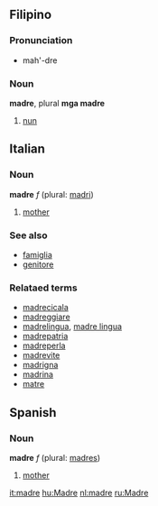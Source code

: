 ==Filipino==
===Pronunciation===
*mah'-dre

===Noun===
'''madre''', plural '''mga madre'''
# [[nun]]

==Italian==
===Noun===
'''madre''' ''f'' (plural: [[madri]])
# [[mother]]

===See also===
*[[famiglia]]
*[[genitore]]

===Relataed terms===
*[[madrecicala]]
*[[madreggiare]]
*[[madrelingua]], [[madre lingua]]
*[[madrepatria]]
*[[madreperla]]
*[[madrevite]]
*[[madrigna]]
*[[madrina]]
*[[matre]]

==Spanish==
===Noun===
'''madre''' ''f'' (plural: [[madres]])
# [[mother]]

[[it:madre]]
[[hu:Madre]]
[[nl:madre]]
[[ru:Madre]]